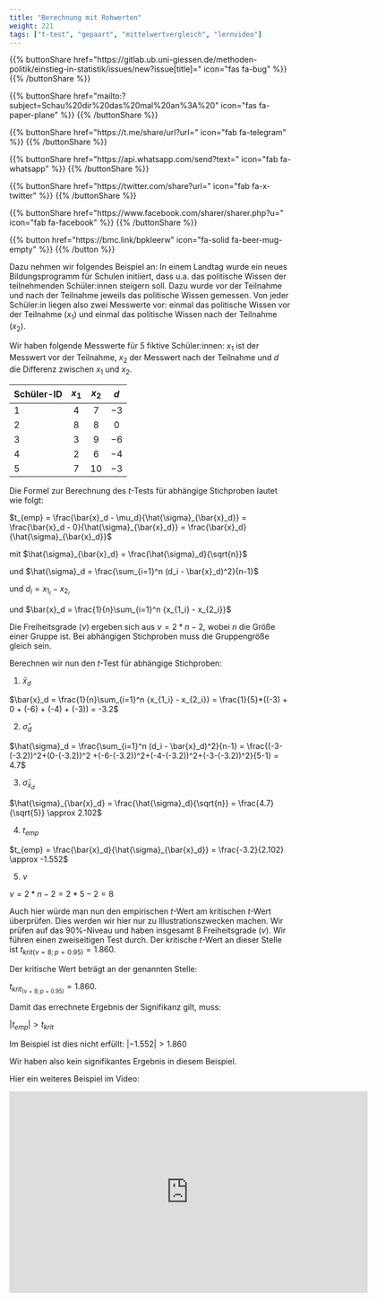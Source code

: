 ```yaml
---
title: "Berechnung mit Rohwerten"
weight: 221
tags: ["t-test", "gepaart", "mittelwertvergleich", "lernvideo"]
---
```


{{% buttonShare href=\"https\:\/\/gitlab.ub.uni-giessen.de\/methoden-politik\/einstieg-in-statistik\/issues\/new?issue[title]=\" icon=\"fas fa-bug\" %}} {{% /buttonShare %}} 

{{% buttonShare href=\"mailto\:?subject=Schau\%20dir\%20das\%20mal\%20an\%3A\%20\" icon=\"fas fa-paper-plane\" %}} {{% /buttonShare %}}

{{% buttonShare href=\"https\:\/\/t.me\/share\/url?url=\" icon=\"fab fa-telegram\" %}} {{% /buttonShare %}}

{{% buttonShare href=\"https\:\/\/api.whatsapp.com\/send?text=\" icon=\"fab fa-whatsapp\" %}} {{% /buttonShare %}}

{{% buttonShare href=\"https\:\/\/twitter.com\/share?url=\" icon=\"fab fa-x-twitter\" %}} {{% /buttonShare %}}

{{% buttonShare href=\"https\:\/\/www.facebook.com\/sharer\/sharer.php?u=\" icon=\"fab fa-facebook\" %}} {{% /buttonShare %}}

{{% button href=\"https\:\/\/bmc.link\/bpkleerw\" icon=\"fa-solid fa-beer-mug-empty\" %}} {{% /button %}}

Dazu nehmen wir folgendes Beispiel an: In einem Landtag wurde ein neues Bildungsprogramm für Schulen initiiert, dass u.a. das politische Wissen der teilnehmenden Schüler:innen steigern soll. Dazu wurde vor der Teilnahme und nach der Teilnahme jeweils das politische Wissen gemessen. Von jeder Schüler:in liegen also zwei Messwerte vor: einmal das politische Wissen vor der Teilnahme ($x_1$) und einmal das politische Wissen nach der Teilnahme ($x_2$).

Wir haben folgende Messwerte für 5 fiktive Schüler:innen: $x_1$ ist der Messwert vor der Teilnahme, $x_2$ der Messwert nach der Teilnahme und $d$ die Differenz zwischen $x_1$ und $x_2$.

<center>
|Schüler-ID | $x_1$ | $x_2$ | $d$ |
|:----|:-----:|:-----:|:-----:|
| $1$ | $4$ | $7$ | $-3$ |
| $2$ | $8$ | $8$ | $0$ |
| $3$ | $3$ | $9$ | $-6$ |
| $4$ | $2$ | $6$ | $-4$ |
| $5$ | $7$ | $10$ | $-3$ | 
</center> 

Die Formel zur Berechnung des $t$-Tests für abhängige Stichproben lautet wie folgt:

$t_{emp} = \frac{\bar{x}_d - \mu_d}{\hat{\sigma}_{\bar{x}_d}} = \frac{\bar{x}_d - 0}{\hat{\sigma}_{\bar{x}_d}} = \frac{\bar{x}_d}{\hat{\sigma}_{\bar{x}_d}}$

mit $\hat{\sigma}_{\bar{x}_d} = \frac{\hat{\sigma}_d}{\sqrt{n}}$

und $\hat{\sigma}_d = \frac{\sum_{i=1}^n (d_i - \bar{x}_d)^2}{n-1}$

und $d_i = x_{1_i} - x_{2_i}$

und $\bar{x}_d = \frac{1}{n}\sum_{i=1}^n {x_{1_i} - x_{2_i}}$

Die Freiheitsgrade ($\nu$) ergeben sich aus $\nu = 2*n-2$, wobei $n$ die Größe einer Gruppe ist. Bei abhängigen Stichproben muss die Gruppengröße gleich sein.

Berechnen wir nun den $t$-Test für abhängige Stichproben:

1. $\bar{x}_d$

$\bar{x}_d = \frac{1}{n}\sum_{i=1}^n {x_{1_i} - x_{2_i}} = \frac{1}{5}*((-3) + 0 + (-6) + (-4) + (-3)) = -3.2$

2. $\hat{\sigma}_d$

$\hat{\sigma}_d = \frac{\sum_{i=1}^n (d_i - \bar{x}_d)^2}{n-1} = \frac{(-3-(-3.2))^2+(0-(-3.2))^2 +(-6-(-3.2))^2+(-4-(-3.2))^2+(-3-(-3.2))^2}{5-1} = 4.7$

3. $\hat{\sigma}_{\bar{x}_d}$

$\hat{\sigma}_{\bar{x}_d} = \frac{\hat{\sigma}_d}{\sqrt{n}} = \frac{4.7}{\sqrt{5}} \approx 2.102$

4. $t_{emp}$

$t_{emp} = \frac{\bar{x}_d}{\hat{\sigma}_{\bar{x}_d}} = \frac{-3.2}{2.102} \approx -1.552$

5. $\nu$

$\nu = 2 * n - 2 = 2 * 5 -2 = 8$

Auch hier würde man nun den empirischen $t$-Wert am kritischen $t$-Wert überprüfen. Dies werden wir hier nur zu Illustrationszwecken machen. Wir prüfen auf das $90\%$-Niveau und haben insgesamt $8$ Freiheitsgrade ($\nu$). Wir führen einen zweiseitigen Test durch. Der kritische $t$-Wert an dieser Stelle ist $t_{krit(\nu=8; p = 0.95)} = 1.860$.

Der kritische Wert beträgt an der genannten Stelle:

$t_{krit_{(\nu=8; p=0.95)}} = 1.860$.

Damit das errechnete Ergebnis der Signifikanz gilt, muss:

$|t_{emp} | > t_{krit}$

Im Beispiel ist dies nicht erfüllt: $|-1.552| > 1.860$

Wir haben also kein signifikantes Ergebnis in diesem Beispiel.

Hier ein weiteres Beispiel im Video:

<center>
<iframe src="https://player.vimeo.com/video/512539180?quality=720p&dnt=1" width="640" height="360" frameborder="0" allow="autoplay; fullscreen; picture-in-picture" allowfullscreen referrerpolicy="noreferrer"></iframe>
</center>